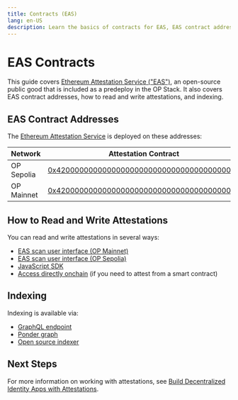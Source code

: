 ```yaml
---
title: Contracts (EAS)
lang: en-US
description: Learn the basics of contracts for EAS, EAS contract addresses, and how to read and write attestations.
---
```


# EAS Contracts

This guide covers [Ethereum Attestation Service ("EAS")](https://attest.sh/), an open-source public good that is included as a predeploy in the OP Stack.
It also covers EAS contract addresses, how to read and write attestations, and indexing.

## EAS Contract Addresses

The [Ethereum Attestation Service](https://docs.attest.sh/docs/welcome) is deployed on these addresses:

| Network    | Attestation Contract                                                                                                                   | Schema Registry Contract                                                                                                               |
| ---------- | -------------------------------------------------------------------------------------------------------------------------------------- | -------------------------------------------------------------------------------------------------------------------------------------- |
| OP Sepolia | [0x4200000000000000000000000000000000000021](https://sepolia-optimism.etherscan.io/address/0x4200000000000000000000000000000000000021) | [0x4200000000000000000000000000000000000020](https://sepolia-optimism.etherscan.io/address/0x4200000000000000000000000000000000000020) |
| OP Mainnet | [0x4200000000000000000000000000000000000021](https://optimistic.etherscan.io/address/0x4200000000000000000000000000000000000021)       | [0x4200000000000000000000000000000000000020](https://optimistic.etherscan.io/address/0x4200000000000000000000000000000000000020)       |

## How to Read and Write Attestations

You can read and write attestations in several ways:

*   [EAS scan user interface (OP Mainnet)](https://optimism.easscan.org/)
*   [EAS scan user interface (OP Sepolia)](https://optimism-sepolia.easscan.org/)
*   [JavaScript SDK](https://docs.attest.sh/docs/getting--started/javascript)
*   [Access directly onchain](https://github.com/ethereum-attestation-service/eas-contracts/blob/master/contracts/EAS.sol) (if you need to attest from a smart contract)

## Indexing

Indexing is available via:

*   [GraphQL endpoint](https://docs.attest.sh/docs/developer-tools/api)
*   [Ponder graph](https://github.com/ethereum-attestation-service/eas-ponder-graph)
*   [Open source indexer](https://github.com/ethereum-attestation-service/eas-indexing-service)

## Next Steps

For more information on working with attestations, see [Build Decentralized Identity Apps with Attestations](about-attestations).
